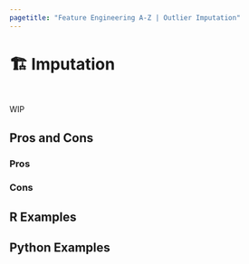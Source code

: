 ```yaml
---
pagetitle: "Feature Engineering A-Z | Outlier Imputation"
---
```


# 🏗️ Imputation {#sec-outliers-imputation}

::: {style="visibility: hidden; height: 0px;"}
## Imputation
:::

WIP

## Pros and Cons

### Pros

### Cons

## R Examples

## Python Examples

